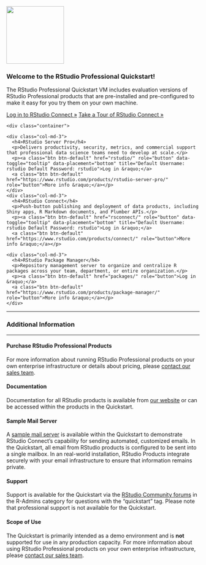 <!--html_preserve-->
<script>
$(function () {
  $('[data-toggle="tooltip"]').tooltip()
})
</script>
<!--/html_preserve-->

<!--html_preserve-->
<div class="jumbotron">
  <p><img src="images/rstudio-logo.png" width="150px"></p>
  <h3>Welcome to the RStudio Professional Quickstart!</h3>
  <p>The RStudio Professional Quickstart VM includes evaluation versions of RStudio Professional products that are pre-installed and pre-configured to make it easy for you try them on your own machine.</p>
  <p>
  <a class="btn btn-primary btn-lg" href="rsconnect/" role="button" data-toggle="tooltip" data-placement="bottom" title="Default Username: rstudio Default Password: rstudio">Log in to RStudio Connect &raquo;</a>
  <a class="btn btn-primary btn-lg" href="tour.html" role="button">Take a Tour of RStudio Connect &raquo;</a>
  </p>
</div>
<!--/html_preserve-->

<!--html_preserve-->
    <div class="container">
  <div class="row">
    <div class="col-md-3">
      <h4>RStudio Server Pro</h4>
      <p>Delivers productivity, security, metrics, and commercial support that professional data science teams need to develop at scale.</p>
      <p><a class="btn btn-default" href="rstudio/" role="button" data-toggle="tooltip" data-placement="bottom" title="Default Username: rstudio Default Password: rstudio">Log in &raquo;</a>
      <a class="btn btn-default" href="https://www.rstudio.com/products/rstudio-server-pro/" role="button">More info &raquo;</a></p>
    </div>
    <div class="col-md-3">
      <h4>RStudio Connect</h4>
      <p>Push-button publishing and deployment of data products, including Shiny apps, R Markdown documents, and Plumber APIs.</p>
      <p><a class="btn btn-default" href="rsconnect/" role="button" data-toggle="tooltip" data-placement="bottom" title="Default Username: rstudio Default Password: rstudio">Log in &raquo;</a>
      <a class="btn btn-default" href="https://www.rstudio.com/products/connect/" role="button">More info &raquo;</a></p>
   </div>
    <div class="col-md-3">
      <h4>RStudio Package Manager</h4>
      <p>Repository management server to organize and centralize R packages across your team, department, or entire organization.</p>
      <p><a class="btn btn-default" href="packages/" role="button">Log in &raquo;</a>
      <a class="btn btn-default" href="https://www.rstudio.com/products/package-manager/" role="button">More info &raquo;</a></p>
    </div>
  </div>
</div>
<hr>
<!--/html_preserve-->

### Additional Information

<hr>

#### Purchase RStudio Professional Products

For more information about running RStudio Professional products on your own enterprise infrastructure or details about pricing, please [contact our sales team](https://www.rstudio.com/about/contact-sales/).

#### Documentation

Documentation for all RStudio products is available from [our website](http://docs.rstudio.com/) or can be accessed within the products in the Quickstart.

#### Sample Mail Server
  
A [sample mail server](webmail/) is available within the Quickstart to demonstrate RStudio Connect’s capability for sending automated, customized emails. In the Quickstart, all email from RStudio products is configured to be sent into a single mailbox. In an real-world installation, RStudio Products integrate securely with your email infrastructure to ensure that information remains private.

#### Support

Support is available for the Quickstart via the [RStudio Community forums](https://community.rstudio.com/tags/c/r-admin/quickstart) in the R-Admins category for questions with the "quickstart" tag. Please note that professional support is not available for the Quickstart.

#### Scope of Use

The Quickstart is primarily intended as a demo environment and is **not** supported for use in any production capacity. For more information about using RStudio Professional products on your own enterprise infrastructure, please [contact our sales team](https://www.rstudio.com/about/contact-sales/).


